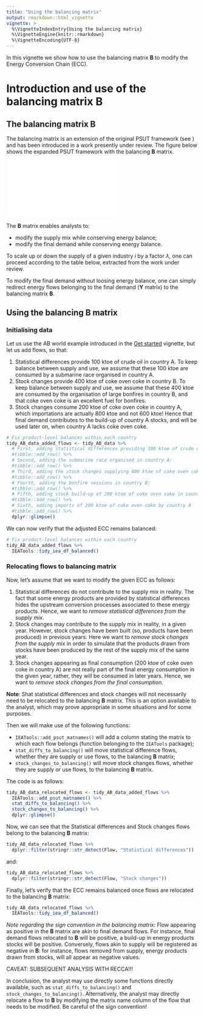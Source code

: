 ```yaml
---
title: "Using the balancing matrix"
output: rmarkdown::html_vignette
vignette: >
  %\VignetteIndexEntry{Using the balancing matrix}
  %\VignetteEngine{knitr::rmarkdown}
  %\VignetteEncoding{UTF-8}
---
```


In this vignette we show how to use the balancing matrix **B** to modify the Energy Conversion Chain (ECC).

# Introduction and use of the balancing matrix B

## The balancing matrix B

The balancing matrix is an extension of the original PSUT framework (see ) and has been introduced in a work presently under review. The figure below shows the expanded PSUT framework with the balancing **B** matrix.

![](figs/psut_expanded.pdf)

The **B** matrix enables analysts to:

-   modify the supply mix while conserving energy balance;
-   modify the final demand while conserving energy balance.

To scale up or down the supply of a given industry *i* by a factor $\lambda$, one can proceed according to the table below, extracted from the work under review.

```{=latex}
\begin{table*}[h!]
    \caption{Changes to operate on matrices, **V**,  **U**, and **B** when the supply mix needs to be altered so that the output of an industry $i$ is upscaled (case where $\lambda > 1$), or downscaled (case with $0 \leq \lambda <1$), by a factor $\lambda$. Note that the process is valid with $\lambda = 0$, i.e.\ when industry $i$ is altogether removed from the supply mix.}
    \footnotesize
    \centering
    \begin{tabular}{c m{3.7cm} m{3.7cm} m{5.6cm}}
        \hline  
        Value of $\lambda$ & Changes to matrix **V** & Changes to matrix **U** & Changes to matrix **B** \\ \hline
        $0 \leq \lambda < 1$ & Row corresponding to industry $i$ is multiplied by $\lambda$. & Column corresponding to industry $i$ is multiplied by $\lambda$. & First, the column of **U** corresponding to industry $i$ needs to be multiplied by $(1-\lambda)$ and then to be added to matrix **B**. Second, the row of **V** corresponding to matrix **V** needs to be transposed, multiplied by $(\lambda-1)$, and added to the matrix **B**. \\ \hline
        $\lambda > 1$ & Row corresponding to industry $i$ is multiplied by $\lambda$. & Column corresponding to industry $i$ is multiplied by $\lambda$. & First, the column of **U** corresponding to industry $i$ needs to be multiplied by $(\lambda-1)$ and added to the **B** matrix. Second, the column of **V** corresponding to industry $i$ needs to be transposed, multiplied by $(1-\lambda)$, and added to matrix **B**. \\  \hline
        $\lambda = 1$ & The case is trivial and no change needs to be made. & The case is trivial and no change needs to be made. & The case is trivial and no change is needed. \\ \hline
    \end{tabular}
\end{table*}
```

To modify the final demand without loosing energy balance, one can simply redirect energy flows belonging to the final demand (**Y** matrix) to the balancing matrix **B**.

## Using the balancing B matrix

### Initialising data

Let us use the AB world example introduced in the [Get started]() vignette, but let us add flows, so that:

1.  Statistical differences provide 100 ktoe of crude oil in country A. To keep balance between supply and use, we assume that these 100 ktoe are consumed by a submarine race organised in country A.
2.  Stock changes provide 400 ktoe of coke oven coke in country B. To keep balance between supply and use, we assume that these 400 ktoe are consumed by the organisation of large bonfires in country B, and that coke oven coke is an excellent fuel for bonfires.
3.  Stock changes consume 200 ktoe of coke oven coke in country A, which importations are actually 800 ktoe and not 600 ktoe! Hence that final demand contributes to the build-up of country A stocks, and will be used later on, when country A lacks coke oven coke.

```r
# Fix product-level balances within each country
tidy_AB_data_added_flows <- tidy_AB_data %>% 
  # First, adding statistical differences providing 100 ktoe of crude oil in country A:
  #tibble::add_row() %>% 
  # Second, adding the submarine race organised in country A:
  #tibble::add_row() %>% 
  # Third, adding the stock changes supplying 400 ktoe of coke oven coke in country B:
  #tibble::add_row() %>% 
  # Fourth, adding the bonfire sessions in country B:
  #tibble::add_row() %>% 
  # Fifth, adding stock build-up of 200 ktoe of coke oven coke in country A
  #tibble::add_row() %>% 
  # Sixth, adding imports of 200 ktoe of coke oven coke by country A
  #tibble::add_row() %>%
  dplyr::glimpse()
```

We can now verify that the adjusted ECC remains balanced:

```r
# Fix product-level balances within each country
tidy_AB_data_added_flows %>% 
  IEATools::tidy_iea_df_balanced()
```


### Relocating flows to balancing matrix

Now, let's assume that we want to modify the given ECC as follows:

1.  Statistical differences do not contribute to the supply mix in reality. The fact that some energy products are provided by statistical differences hides the upstream conversion processes associated to these energy products. Hence, we want to *remove statistical differences from the supply mix*.
2.  Stock changes may contribute to the supply mix in reality, in a given year. However, stock changes have been built (so, products have been produced) in previous years. Here we want to *remove stock changes from the supply mix* in order to simulate that the products drawn from stocks have been produced by the rest of the supply mix of the same year.
3.  Stock changes appearing as final consumption (200 ktoe of coke oven coke in country A) are not really part of the final energy consumption in the given year, rather, they will be consumed in later years. Hence, we want to *remove stock changes from the final consumption*.

**Note**: Shat statistical differences and stock changes will not necessarily need to be relocated to the balancing **B** matrix. This is an option available to the analyst, which may prove appropriate in some situations and for some purposes.

Then we will make use of the following functions:

* `IEATools::add_psut_matnames()` will add a column stating the matrix to which each flow belongs (function belonging to the `IEATools` package);
* `stat_diffs_to_balancing()` will move statistical difference flows, whether they are supply or use flows, to the balancing **B** matrix;
* `stock_changes_to_balancing()` will move stock changes flows, whether they are supply or use flows, to the balancing **B** matrix.

The code is as follows:

```r
tidy_AB_data_relocated_flows <- tidy_AB_data_added_flows %>% 
  IEATools::add_psut_matnames() %>% 
  stat_diffs_to_balancing() %>% 
  stock_changes_to_balancing() %>% 
  dplyr::glimpse()
```


Now, we can see that the Statistical differences and Stock changes flows belong to the balancing **B** matrix:

```r
tidy_AB_data_relocated_flows %>% 
  dplyr::filter(stringr::str_detect(Flow, "Statistical differences"))
```

and:

```r
tidy_AB_data_relocated_flows %>% 
  dplyr::filter(stringr::str_detect(Flow, "Stock changes"))
```

Finally, let's verify that the ECC remains balanced once flows are relocated to the balancing **B** matrix:

```r
tidy_AB_data_relocated_flows %>% 
  IEATools::tidy_iea_df_balanced()
```


*Note regarding the sign convention in the balancing matrix*: Flow appearing as positive in the **B** matrix are akin to final demand flows. For instance, final demand flows relocated to **B** will be positive, a build-up in energy products stocks will be positive. Conversely, flows akin to supply will be registered as negative in **B**: for instance, flows removed from supply, energy products drawn from stocks, will all appear as negative values.

CAVEAT: SUBSEQUENT ANALYSIS WITH RECCA!!!

In conclusion, the analyst may use directly some functions directly available, such as `stat_diffs_to_balancing()` and `stock_changes_to_balancing()`. Alternatively, the analyst may directly relocate a flow to **B** by modifying the matrix name column of the flow that needs to be modified. Be careful of the sign convention!

